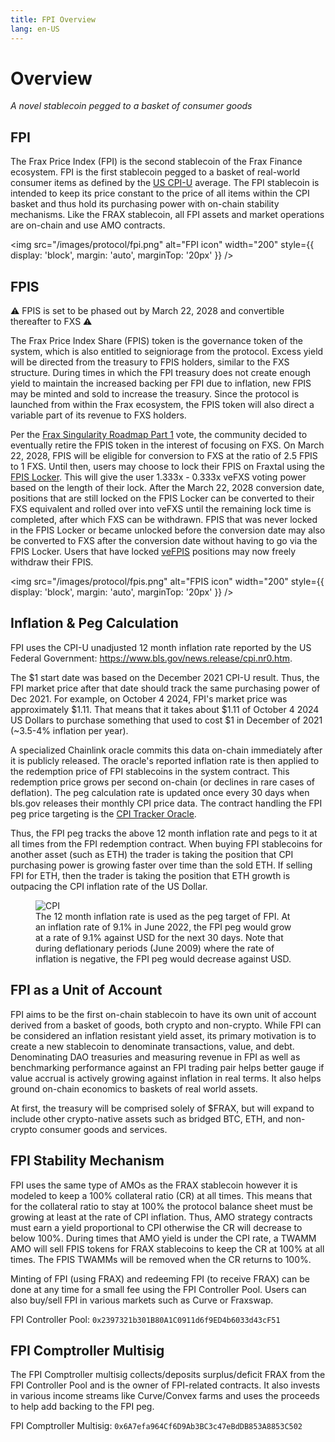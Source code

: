 ```yaml
---
title: FPI Overview
lang: en-US
---
```


# Overview
*A novel stablecoin pegged to a basket of consumer goods*

## FPI
The Frax Price Index (FPI) is the second stablecoin of the Frax Finance ecosystem. FPI is the first stablecoin pegged to a basket of real-world consumer items as defined by the [US CPI-U](https://www.bls.gov/news.release/cpi.t01.htm) average. The FPI stablecoin is intended to keep its price constant to the price of all items within the CPI basket and thus hold its purchasing power with on-chain stability mechanisms. Like the FRAX stablecoin, all FPI assets and market operations are on-chain and use AMO contracts.

<img
  src="/images/protocol/fpi.png"
  alt="FPI icon"
  width="200"
  style={{ display: 'block', margin: 'auto', marginTop: '20px' }}
/>

## FPIS
⚠️ FPIS is set to be phased out by March 22, 2028 and convertible thereafter to FXS ⚠️

The Frax Price Index Share (FPIS) token is the governance token of the system, which is also entitled to seigniorage from the protocol. Excess yield will be directed from the treasury to FPIS holders, similar to the FXS structure. During times in which the FPI treasury does not create enough yield to maintain the increased backing per FPI due to inflation, new FPIS may be minted and sold to increase the treasury. Since the protocol is launched from within the Frax ecosystem, the FPIS token will also direct a variable part of its revenue to FXS holders.

Per the [Frax Singularity Roadmap Part 1](https://gov.frax.finance/t/fip-341-frax-singularity-roadmap-part-1/2987) vote, the community decided to eventually retire the FPIS token in the interest of focusing on FXS. On March 22, 2028, FPIS will be eligible for conversion to FXS at the ratio of 2.5 FPIS to 1 FXS. Until then, users may choose to lock their FPIS on Fraxtal using the [FPIS Locker](https://app.frax.finance/fpifpis/fpislocker). This will give the user 1.333x - 0.333x veFXS voting power based on the length of their lock. After the March 22, 2028 conversion date, positions that are still locked on the FPIS Locker can be converted to their FXS equivalent and rolled over into veFXS until the remaining lock time is completed, after which FXS can be withdrawn. FPIS that was never locked in the FPIS Locker or became unlocked before the conversion date may also be converted to FXS after the conversion date without having to go via the FPIS Locker. Users that have locked [veFPIS](https://docs.frax.finance/frax-price-index/vefpis) positions may now freely withdraw their FPIS.

<img
  src="/images/protocol/fpis.png"
  alt="FPIS icon"
  width="200"
  style={{ display: 'block', margin: 'auto', marginTop: '20px' }}
/>

## Inflation & Peg Calculation
FPI uses the CPI-U unadjusted 12 month inflation rate reported by the US Federal Government: https://www.bls.gov/news.release/cpi.nr0.htm.

The \$1 start date was based on the December 2021 CPI-U result. Thus, the FPI market price after that date should track the same purchasing power of Dec 2021. For example, on October 4 2024, FPI's market price was approximately \$1.11. That means that it takes about \$1.11 of October 4 2024 US Dollars to purchase something that used to cost $1 in December of 2021 (~3.5-4% inflation per year).

A specialized Chainlink oracle commits this data on-chain immediately after it is publicly released. The oracle's reported inflation rate is then applied to the redemption price of FPI stablecoins in the system contract. This redemption price grows per second on-chain (or declines in rare cases of deflation). The peg calculation rate is updated once every 30 days when bls.gov releases their monthly CPI price data.  The contract handling the FPI peg price targeting is the [CPI Tracker Oracle](https://docs.frax.finance/frax-price-index/cpi-tracker-oracle).

Thus, the FPI peg tracks the above 12 month inflation rate and pegs to it at all times from the FPI redemption contract. When buying FPI stablecoins for another asset (such as ETH) the trader is taking the position that CPI purchasing power is growing faster over time than the sold ETH. If selling FPI for ETH, then the trader is taking the position that ETH growth is outpacing the CPI inflation rate of the US Dollar.

<figure style={{ textAlign: 'center', marginTop: '20px' }}>
  <img
    src="/images/protocol/cpi.png"
    alt="CPI"
    style={{ display: 'block', margin: 'auto' }}
  />
  <figcaption style={{ marginTop: '10px', fontSize: '14px', color: '#555' }}>
    The 12 month inflation rate is used as the peg target of FPI. At an inflation rate of 9.1% in June 2022, the FPI peg would grow at a rate of 9.1% against USD for the next 30 days. Note that during deflationary periods (June 2009) where the rate of inflation is negative, the FPI peg would decrease against USD.
  </figcaption>
</figure>

## FPI as a Unit of Account
FPI aims to be the first on-chain stablecoin to have its own unit of account derived from a basket of goods, both crypto and non-crypto. While FPI can be considered an inflation resistant yield asset, its primary motivation is to create a new stablecoin to denominate transactions, value, and debt. Denominating DAO treasuries and measuring revenue in FPI as well as benchmarking performance against an FPI trading pair helps better gauge if value accrual is actively growing against inflation in real terms. It also helps ground on-chain economics to baskets of real world assets.

At first, the treasury will be comprised solely of $FRAX, but will expand to include other crypto-native assets such as bridged BTC, ETH, and non-crypto consumer goods and services.

## FPI Stability Mechanism
FPI uses the same type of AMOs as the FRAX stablecoin however it is modeled to keep a 100% collateral ratio (CR) at all times. This means that for the collateral ratio to stay at 100% the protocol balance sheet must be growing at least at the rate of CPI inflation. Thus, AMO strategy contracts must earn a yield proportional to CPI otherwise the CR will decrease to below 100%. During times that AMO yield is under the CPI rate, a TWAMM AMO will sell FPIS tokens for FRAX stablecoins to keep the CR at 100% at all times. The FPIS TWAMMs will be removed when the CR returns to 100%.

Minting of FPI (using FRAX) and redeeming FPI (to receive FRAX) can be done at any time for a small fee using the FPI Controller Pool. Users can also buy/sell FPI in various markets such as Curve or Fraxswap.

FPI Controller Pool: ```0x2397321b301B80A1C0911d6f9ED4b6033d43cF51```

## FPI Comptroller Multisig
The FPI Comptroller multisig collects/deposits surplus/deficit FRAX from the FPI Controller Pool and is the owner of FPI-related contracts. It also invests in various income streams like Curve/Convex farms and uses the proceeds to help add backing to the FPI peg.

FPI Comptroller Multisig: ```0x6A7efa964Cf6D9Ab3BC3c47eBdDB853A8853C502```
